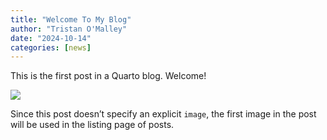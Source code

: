 ```yaml
---
title: "Welcome To My Blog"
author: "Tristan O'Malley"
date: "2024-10-14"
categories: [news]
---
```


This is the first post in a Quarto blog. Welcome!

![](thumbnail.jpg)

Since this post doesn't specify an explicit `image`, the first image in the post will be used in the listing page of posts.
